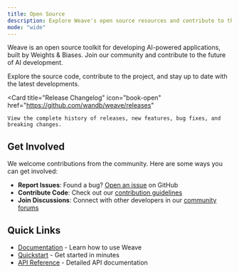 ```yaml
---
title: Open Source
description: Explore Weave's open source resources and contribute to the project
mode: "wide"
---
```


Weave is an open source toolkit for developing AI-powered applications, built by Weights & Biases. Join our community and contribute to the future of AI development.

<CardGroup cols={2}>
  <Card
    title="GitHub Repository"
    icon="github"
    href="https://github.com/wandb/weave"
  >
    Explore the source code, contribute to the project, and stay up to date with the latest developments.
  </Card>
  
  <Card
    title="Release Changelog"
    icon="book-open"
    href="https://github.com/wandb/weave/releases"
  >
    View the complete history of releases, new features, bug fixes, and breaking changes.
  </Card>
</CardGroup>

## Get Involved

We welcome contributions from the community. Here are some ways you can get involved:

- **Report Issues**: Found a bug? [Open an issue](https://github.com/wandb/weave/issues) on GitHub
- **Contribute Code**: Check out our [contribution guidelines](https://github.com/wandb/weave/blob/master/CONTRIBUTING.md)
- **Join Discussions**: Connect with other developers in our [community forums](https://github.com/wandb/weave/discussions)

## Quick Links

- [Documentation](/) - Learn how to use Weave
- [Quickstart](/quickstart) - Get started in minutes
- [API Reference](/reference) - Detailed API documentation 
